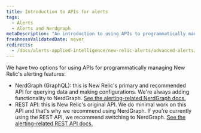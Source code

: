```yaml
---
title: Introduction to APIs for alerts
tags:
  - Alerts  
  - Alerts and Nerdgraph
metaDescription: "An introduction to using APIs to programmatically manage New Relic's alerting features."
freshnessValidatedDate: never
redirects:
  - /docs/alerts-applied-intelligence/new-relic-alerts/advanced-alerts/alerts-api/intro-alerts-api
---
```


We have two options for using APIs for programmatically managing New Relic's alerting features: 

* NerdGraph (GraphQL): this is New Relic's primary and recommended API for querying data and making configurations. We're always adding functionality to NerdGraph. [See the alerting-related NerdGraph docs.](/docs/alerts-applied-intelligence/new-relic-alerts/advanced-alerts/alerts-nerdgraph/nerdgraph-api-examples)
* REST API: this is New Relic's original API. We do minimal work on this API and that's why we recommend using NerdGraph. If you're currently using the REST API, we recommend switching to NerdGraph. [See the alerting-related REST API docs.](/docs/alerts-applied-intelligence/new-relic-alerts/advanced-alerts/rest-api-alerts/rest-api-calls-alerts) 
